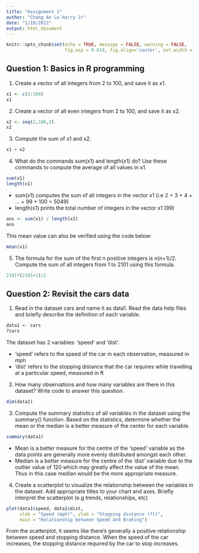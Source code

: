 ```yaml
---
title: "Assignment 1"
author: "Chang An Le Harry Jr"
date: "1/19/2022"
output: html_document
---
```


```r
knitr::opts_chunk$set(echo = TRUE, message = FALSE, warning = FALSE,
                      fig.asp = 0.618, fig.align='center', out.width = "80%")
```

## Question 1: Basics in R programming

1. Create a vector of all integers from 2 to 100, and save it as x1.

```r
x1 <- c(2:100)
x1
```

2. Create a vector of all even integers from 2 to 100, and save it as x2.

```r
x2 <- seq(2,100,2)
x2
```

3. Compute the sum of x1 and x2.

```r
x1 + x2
```

4. What do the commands sum(x1) and length(x1) do? Use these commands to compute the average of all values in x1.

```r
sum(x1)
length(x1)
```
- sum(x1) computes the sum of all integers in the vector x1 (i.e 2 + 3 + 4 + ... + 99 + 100 = 5049)  
- length(x1) prints the total number of integers in the vector x1 (99)

```r
ans <- sum(x1) / length(x1)
ans
```

This mean value can also be verified using the code below:

```r
mean(x1)
```

5. The formula for the sum of the first n positive integers is n(n+1)/2. Compute the sum of all integers from 1 to 2101 using this formula.

```r
2101*(2101+1)/2
```

## Question 2: Revisit the cars data

1. Read in the dataset cars and name it as data1. Read the data help files and briefly describe the definition of each variable.

```r
data1 <- cars
?cars
```

The dataset has 2 variables: 'speed' and 'dist'. 

- 'speed' refers to the speed of the car in each observation, measured in mph  
- 'dist' refers to the stopping distance that the car requires while travelling at a particular speed, measured in ft  

2. How many observations and how many variables are there in this dataset? Write code to answer this question.

```r
dim(data1)
```

3. Compute the summary statistics of all variables in the dataset using the summary() function. Based on the statistics, determine whether the mean or the median is a better measure of the center for each variable. 

```r
summary(data1)
```

- Mean is a better measure for the centre of the 'speed' variable as the data points are generally more evenly distributed amongst each other.  
- Median is a better measure for the centre of the 'dist' variable due to the outlier value of 120 which may greatly affect the value of the mean. Thus in this case median would be the more appropriate measure.  

4. Create a scatterplot to visualize the relationship between the variables in the dataset. Add appropriate titles to your chart and axes. Briefly interpret the scatterplot (e.g trends, relationships, etc)

```r
plot(data1$speed, data1$dist,
     xlab = "Speed (mph)", ylab = "Stopping distance (ft)",
     main = "Relationship between Speed and Braking")
```

From the scatterplot, it seems like there's generally a positive relationship between speed and stopping distance. When the speed of the car increases, the stopping distance required by the car to stop increases.